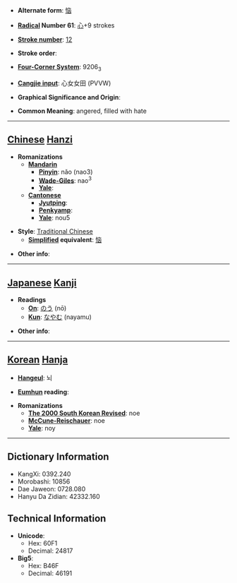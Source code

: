 * '''Alternate form''': [[恼]]

* '''[[Wiktionary:Chinese radical index| Radical]] Number 61''': [[Wiktionary:Chinese radical index 心|心]]+9 strokes

* '''[[Wiktionary:Chinese total strokes index|Stroke number]]''': [[Wiktionary:Chinese total strokes index 12|12]]

* '''Stroke order''': 

* '''[[Wiktionary:Chinese four corner index|Four-Corner System]]''': 9206<sub>3</sub>

* '''[[Wiktionary:Chinese Cangjie index|Cangjie input]]''': 心女女田 (PVVW)

* '''Graphical Significance and Origin''': 

* '''Common Meaning''': angered, filled with hate

----

== [[Chinese]] [[Hanzi]] ==

* '''Romanizations'''
** '''[[Mandarin]]'''
*** '''[[Pinyin]]''': nǎo (nao3)
*** '''[[Wade-Giles]]''': nao<sup>3</sup>
*** '''[[Yale]]''': 
** '''[[Cantonese]]'''
*** '''[[Jyutping]]''':
*** '''[[Penkyamp]]''': 
*** '''[[Yale]]''': nou5

* '''Style''': [[Traditional Chinese]] 
** '''[[Simplified Chinese|Simplified]] equivalent''': [[恼]]

* '''Other info''': 

----

== [[Japanese]] [[Kanji]] ==

* '''Readings'''
** '''[[On]]''': [[のう]] (nō)
** '''[[Kun]]''': [[なやむ]] (nayamu)

* '''Other info''':  

----

== [[Korean]] [[Hanja]] ==

* '''[[Hangeul]]''': 뇌

* '''[[Eumhun]] reading''': 

* '''Romanizations'''
** '''[[The 2000 South Korean Revised Romanization|The 2000 South Korean Revised]]''': noe
** '''[[McCune-Reischauer]]''': noe
** '''[[Yale]]''': noy

----

== Dictionary Information ==

* KangXi: 0392.240
* Morobashi: 10856
* Dae Jaweon: 0728.080
* Hanyu Da Zidian: 42332.160

== Technical Information ==

* '''Unicode''':
** Hex: 60F1
** Decimal: 24817
* '''Big5''':
** Hex: B46F
** Decimal: 46191